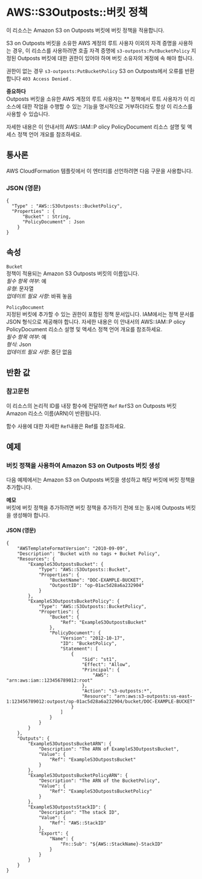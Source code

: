 # AWS::S3Outposts::버킷 정책

이 리소스는 Amazon S3 on Outposts 버킷에 버킷 정책을 적용합니다.

S3 on Outposts 버킷을 소유한 AWS 계정의 루트 사용자 이외의 자격 증명을 사용하는 경우, 이 리소스를 사용하려면 호출 자격 증명에 `s3-outposts:PutBucketPolicy` 지정된 Outposts 버킷에 대한 권한이 있어야 하며 버킷 소유자의 계정에 속 해야 합니다.

권한이 없는 경우 `s3-outposts:PutBucketPolicy` S3 on Outposts에서 오류를 반환합니다 `403 Access Denied` .

**중요하다**  
Outposts 버킷을 소유한 AWS 계정의 루트 사용자는 \*\* 정책에서 루트 사용자가 이 리소스에 대한 작업을 수행할 수 있는 기능을 명시적으로 거부하더라도 항상 이 리소스를 사용할 수 있습니다.

자세한 내용은 이 안내서의 AWS::IAM::P olicy PolicyDocument 리소스 설명 및 액세스 정책 언어 개요를 참조하세요.

## 통사론

AWS CloudFormation 템플릿에서 이 엔터티를 선언하려면 다음 구문을 사용합니다.

### JSON (영문)

```
{
  "Type" : "AWS::S3Outposts::BucketPolicy",
  "Properties" : {
      "Bucket" : String,
      "PolicyDocument" : Json
    }
}
```

## 속성

`Bucket`  
정책이 적용되는 Amazon S3 Outposts 버킷의 이름입니다.  
_필수 항목 여부_: 예  
_유형_: 문자열  
_업데이트 필요 사항_: 바꿔 놓음

`PolicyDocument`  
 지정된 버킷에 추가할 수 있는 권한이 포함된 정책 문서입니다. IAM에서는 정책 문서를 JSON 형식으로 제공해야 합니다. 자세한 내용은 이 안내서의 AWS::IAM::P olicy PolicyDocument 리소스 설명 및 액세스 정책 언어 개요를 참조하세요.  
_필수 항목 여부_: 예  
_형식_: Json  
_업데이트 필요 사항_: 중단 없음

## 반환 값

### 참고문헌

이 리소스의 논리적 ID를 내장 함수에 전달하면 `Ref` `Ref`S3 on Outposts 버킷 Amazon 리소스 이름(ARN)이 반환됩니다.

함수 사용에 대한 자세한 `Ref`내용은 Ref를 참조하세요.

## 예제

### 버킷 정책을 사용하여 Amazon S3 on Outposts 버킷 생성

다음 예제에서는 Amazon S3 on Outposts 버킷을 생성하고 해당 버킷에 버킷 정책을 추가합니다.

**메모**  
버킷에 버킷 정책을 추가하려면 버킷 정책을 추가하기 전에 또는 동시에 Outposts 버킷을 생성해야 합니다.

#### JSON (영문)

```
{
    "AWSTemplateFormatVersion": "2010-09-09",
    "Description": "Bucket with no tags + Bucket Policy",
    "Resources": {
        "ExampleS3OutpostsBucket": {
            "Type": "AWS::S3Outposts::Bucket",
            "Properties": {
                "BucketName": "DOC-EXAMPLE-BUCKET",
                "OutpostID": "op-01ac5d28a6a232904"
            }
        },
        "ExampleS3OutpostsBucketPolicy": {
            "Type": "AWS::S3Outposts::BucketPolicy",
            "Properties": {
                "Bucket": {
                    "Ref": "ExampleS3OutpostsBucket"
                },
                "PolicyDocument": {
                    "Version": "2012-10-17",
                    "ID": "BucketPolicy",
                    "Statement": [
                        {
                            "Sid": "st1",
                            "Effect": "Allow",
                            "Principal": {
                                "AWS": "arn:aws:iam::123456789012:root"
                            },
                            "Action": "s3-outposts:*",
                            "Resource": "arn:aws:s3-outposts:us-east-1:123456789012:outpost/op-01ac5d28a6a232904/bucket/DOC-EXAMPLE-BUCKET"
                        }
                    ]
                }
            }
        }
    },
    "Outputs": {
        "ExampleS3OutpostsBucketARN": {
            "Description": "The ARN of ExampleS3OutpostsBucket",
            "Value": {
                "Ref": "ExampleS3OutpostsBucket"
            }
        },
        "ExampleS3OutpostsBucketPolicyARN": {
            "Description": "The ARN of the BucketPolicy",
            "Value": {
                "Ref": "ExampleS3OutpostsBucketPolicy"
            }
        },
        "ExampleS3OutpostsStackID": {
            "Description": "The stack ID",
            "Value": {
                "Ref": "AWS::StackID"
            },
            "Export": {
                "Name": {
                    "Fn::Sub": "${AWS::StackName}-StackID"
                }
            }
        }
    }
}
```
